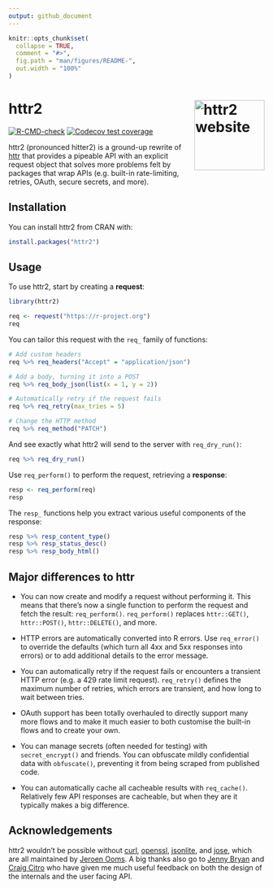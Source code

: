 ```yaml
---
output: github_document
---
```


<!-- README.md is generated from README.Rmd. Please edit that file -->

```r
knitr::opts_chunk$set(
  collapse = TRUE,
  comment = "#>",
  fig.path = "man/figures/README-",
  out.width = "100%"
)
```

# httr2 <a href="https://httr2.r-lib.org"><img src="man/figures/logo.png" align="right" height="138" alt="httr2 website" /></a>

<!-- badges: start -->

[![R-CMD-check](https://github.com/r-lib/httr2/workflows/R-CMD-check/badge.svg)](https://github.com/r-lib/httr2/actions)
[![Codecov test coverage](https://codecov.io/gh/r-lib/httr2/branch/main/graph/badge.svg)](https://app.codecov.io/gh/r-lib/httr2?branch=main)
<!-- badges: end -->

httr2 (pronounced hitter2) is a ground-up rewrite of [httr](https://httr.r-lib.org) that provides a pipeable API with an explicit request object that solves more problems felt by packages that wrap APIs (e.g. built-in rate-limiting, retries, OAuth, secure secrets, and more).

## Installation

You can install httr2 from CRAN with:

``` r
install.packages("httr2")
```

## Usage

To use httr2, start by creating a **request**:

```r
library(httr2)

req <- request("https://r-project.org")
req
```

You can tailor this request with the `req_` family of functions:

```r
# Add custom headers
req %>% req_headers("Accept" = "application/json")

# Add a body, turning it into a POST
req %>% req_body_json(list(x = 1, y = 2))

# Automatically retry if the request fails
req %>% req_retry(max_tries = 5)

# Change the HTTP method
req %>% req_method("PATCH")
```

And see exactly what httr2 will send to the server with `req_dry_run()`:

```r
req %>% req_dry_run()
```

Use `req_perform()` to perform the request, retrieving a **response**:

```r
resp <- req_perform(req)
resp
```

The `resp_` functions help you extract various useful components of the response:

```r
resp %>% resp_content_type()
resp %>% resp_status_desc()
resp %>% resp_body_html()
```

## Major differences to httr

-   You can now create and modify a request without performing it.
    This means that there's now a single function to perform the request and fetch the result: `req_perform()`.
    `req_perform()` replaces `httr::GET()`, `httr::POST()`, `httr::DELETE()`, and more.
  
-   HTTP errors are automatically converted into R errors.
    Use `req_error()` to override the defaults (which turn all 4xx and 5xx responses into errors) or to add additional details to the error message.

-   You can automatically retry if the request fails or encounters a transient HTTP error (e.g. a 429 rate limit request).
    `req_retry()` defines the maximum number of retries, which errors are transient, and how long to wait between tries.

-   OAuth support has been totally overhauled to directly support many more flows and to make it much easier to both customise the built-in flows and to create your own.

-   You can manage secrets (often needed for testing) with `secret_encrypt()` and friends.
    You can obfuscate mildly confidential data with `obfuscate()`, preventing it from being scraped from published code.

-   You can automatically cache all cacheable results with `req_cache()`.
    Relatively few API responses are cacheable, but when they are it typically makes a big difference.

## Acknowledgements

httr2 wouldn't be possible without [curl](https://jeroen.cran.dev/curl/), [openssl](https://github.com/jeroen/openssl/), [jsonlite](https://jeroen.cran.dev/jsonlite/), and [jose](https://github.com/r-lib/jose/), which are all maintained by [Jeroen Ooms](https://github.com/jeroen).
A big thanks also go to [Jenny Bryan](https://jennybryan.org) and [Craig Citro](https://research.google/people/CraigCitro/) who have given me much useful feedback on both the design of the internals and the user facing API.
